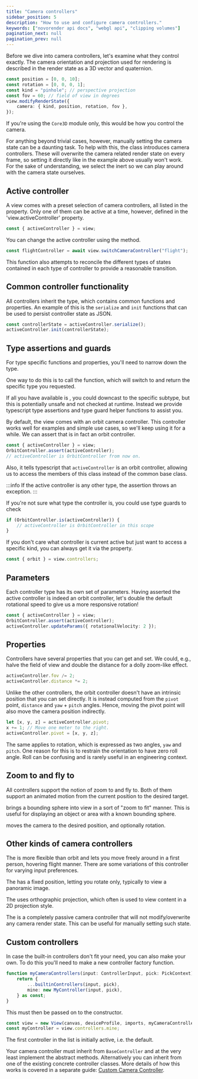 ```yaml
---
title: "Camera controllers"
sidebar_position: 5
description: "How to use and configure camera controllers."
keywords: ["novorender api docs", "webgl api", "clipping volumes"]
pagination_next: null
pagination_prev: null
---
```


Before we dive into camera controllers, let's examine what they control exactly.
The camera orientation and projection used for rendering is described in the render state as a 3D vector and quaternion.

```typescript
const position = [0, 0, 10];
const rotation = [0, 0, 0, 1];
const kind = "pinhole"; // perspective projection
const fov = 60; // field of view in degrees
view.modifyRenderState({
    camera: { kind, position, rotation, fov },
});
```

If you're using the `Core3D` module only, this would be how you control the camera.

For anything beyond trivial cases, however, manually setting the camera state can be a daunting task.
To help with this, the <CodeLink type="class" name="View"/> class introduces camera controllers.
These will overwrite the camera related render state on every frame, so setting it directly like in the example above usually won't work.
For the sake of understanding, we select the inert <CodeLink type="class" name="NullController"/> so we can play around with the camera state ourselves.

<PlaygroundComponent demoKey="cameraControllers.cameraState" />

## Active controller

A view comes with a preset selection of camera controllers, all listed in the <CodeLink type="class" name="View.controllers"/> property.
Only one of them can be active at a time, however, defined in the 'view.activeController' property.

```typescript
const { activeController } = view;
```

You can change the active controller using the <CodeLink type="class" name="View.switchCameraController"/> method.

```typescript
const flightController = await view.switchCameraController("flight");
```

This function also attempts to reconcile the different types of states contained in each type of controller to provide a reasonable transition.

## Common controller functionality

All controllers inherit the <CodeLink type="class" name="BaseController"/> type, which contains common functions and properties.
An example of this is the `serialize` and `init` functions that can be used to persist controller state as JSON.

```typescript
const controllerState = activeController.serialize();
activeController.init(controllerState);
```

## Type assertions and guards

For type specific functions and properties, you'll need to narrow down the type.

One way to do this is to call the <CodeLink type="class" name="View.switchCameraController" /> function, which will switch to and return the specific type you requested.

If all you have available is <CodeLink type="class" name="View.activeController"/>, you could downcast to the specific subtype, but this is potentially unsafe and not checked at runtime.
Instead we provide typescript type assertions and type guard helper functions to assist you.

By default, the view comes with an orbit camera controller.
This controller works well for examples and simple use cases, so we'll keep using it for a while.
We can assert that <CodeLink type="class" name="View.activeController"/> is in fact an orbit controller.

```typescript
const { activeController } = view;
OrbitController.assert(activeController);
// activeController is OrbitController from now on.
```

Also, it tells typescript that `activeController` is an orbit controller, allowing us to access the members of this class instead of the common base class.

:::info
If the active controller is any other type, the assertion throws an exception.
:::

If you're not sure what type the controller is, you could use type guards to check

```typescript
if (OrbitController.is(activeController)) {
    // activeController is OrbitController in this scope
}
```

If you don't care what controller is current active but just want to access a specific kind, you can always get it via the <CodeLink type="class" name="View.controllers"/> property.

```typescript
const { orbit } = view.controllers;
```

## Parameters

Each controller type has its own set of parameters.
Having asserted the active controller is indeed an orbit controller, let's double the default rotational speed to give us a more responsive rotation!

```typescript
const { activeController } = view;
OrbitController.assert(activeController);
activeController.updateParams({ rotationalVelocity: 2 });
```

<PlaygroundComponent demoKey="cameraControllers.controllerParams" />

## Properties

Controllers have several properties that you can get and set.
We could, e.g., halve the field of view and double the distance for a dolly zoom-like effect.

```typescript
activeController.fov /= 2;
activeController.distance *= 2;
```

Unlike the other controllers, the orbit controller doesn't have an intrinsic position that you can set directly.
It is instead computed from the `pivot` point, `distance` and `yaw` + `pitch` angles.
Hence, moving the pivot point will also move the camera position indirectly.

```typescript
let [x, y, z] = activeController.pivot;
x += 1; // Move one meter to the right.
activeController.pivot = [x, y, z];
```

The same applies to rotation, which is expressed as two angles, `yaw` and `pitch`.
One reason for this is to restrain the orientation to have zero roll angle.
Roll can be confusing and is rarely useful in an engineering context.

<PlaygroundComponent demoKey="cameraControllers.controllerProperties" />

## Zoom to and fly to

All controllers support the notion of zoom to and fly to.
Both of them support an animated motion from the current position to the desired target.

<CodeLink type="class" name="BaseController.zoomTo" /> brings a bounding sphere into view in a sort of "zoom to fit" manner. This is useful for displaying an object or area with a known bounding sphere.

<CodeLink type="class" name="BaseController.moveTo" /> moves the camera to the desired position, and optionally rotation.

## Other kinds of camera controllers

The <CodeLink type="class" name="FlightController"/> is more flexible than orbit and lets you move freely around in a first person, hovering flight manner.
There are some variations of this controller for varying input preferences.

The <CodeLink type="class" name="PanoramaController"/> has a fixed position, letting you rotate only, typically to view a panoramic image.

The <CodeLink type="class" name="OrthoController"/> uses orthographic projection, which often is used to view content in a 2D projection style.

The <CodeLink type="class" name="NullController"/> is a completely passive camera controller that will not modify/overwrite any camera render state.
This can be useful for manually setting such state.

## Custom controllers

In case the built-in controllers don't fit your need, you can also make your own.
To do this you'll need to make a new controller factory function.

```typescript
function myCameraControllers(input: ControllerInput, pick: PickContext) {
    return {
        ...builtinControllers(input, pick),
        mine: new MyController(input, pick),
    } as const;
}
```

This must then be passed on to the <CodeLink type="class" name="View.new"/> constructor.

```typescript
const view = new View(canvas, deviceProfile, imports, myCameraControllers);
const myController = view.controllers.mine;
```

The first controller in the list is initially active, i.e. the default.

Your camera controller must inherit from `BaseController` and at the very least implement the abstract methods.
Alternatively you can inherit from one of the existing concrete controller classes.
More details of how this works is covered in a separate guide: [Custom Camera Controller](./custom-camera-controller).
